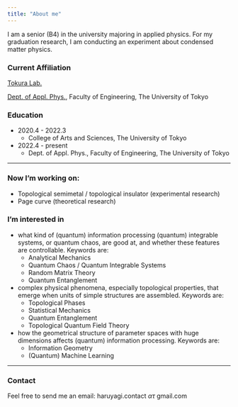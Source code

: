 ```yaml
---
title: "About me"
---
```


I am a senior (B4) in the university majoring in applied physics. For my graduation research, I am conducting an experiment about condensed matter physics.

### Current Affiliation

[Tokura Lab.](http://www.cmr.t.u-tokyo.ac.jp)

[Dept. of Appl. Phys.](https://www.ap.t.u-tokyo.ac.jp), 
Faculty of Engineering, 
The University of Tokyo

### Education

- 2020.4 - 2022.3
    - College of Arts and Sciences, The University of Tokyo
- 2022.4 - present
    - Dept. of Appl. Phys., Faculty of Engineering, The University of Tokyo

---

### Now I'm working on:

- Topological semimetal / topological insulator (experimental research)
- Page curve (theoretical research)

### I'm interested in

- what kind of (quantum) information processing (quantum) integrable systems, or quantum chaos, are good at, and whether these features are controllable. Keywords are:
    - Analytical Mechanics
    - Quantum Chaos / Quantum Integrable Systems
    - Random Matrix Theory
    - Quantum Entanglement
- complex physical phenomena, especially topological properties, that emerge when units of simple structures are assembled. Keywords are:
    - Topological Phases
    - Statistical Mechanics
    - Quantum Entanglement
    - Topological Quantum Field Theory
- how the geometrical structure of parameter spaces with huge dimensions affects (quantum) information processing. Keywords are:
    - Information Geometry
    - (Quantum) Machine Learning

---

### Contact

Feel free to send me an email: haruyagi.contact $\alpha \tau$ gmail.com